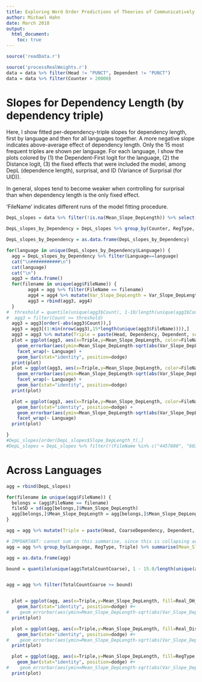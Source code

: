 ```yaml
---
title: Exploring Word Order Predictions of Theories of Communicatively Efficient Language Production
author: Michael Hahn
date: March 2018
output:
  html_document:
    toc: true
---
```




<style>
img {
    max-width: 150%;

    /* other options:
    max-width: none;
    max-width: 700px;
    max-width: 9in;
    max-width: 25cm;
    etc
    */
}
</style>



```r
source('readData.r')
```

```r
source('processRealWeights.r')
data = data %>% filter(Head != "PUNCT", Dependent != "PUNCT")
data = data %>% filter(Counter > 20000)

```


# Slopes for Dependency Length (by dependency triple)

Here, I show fitted per-dependency-triple slopes for dependency length, first by language and then for all languages together.
A more negative slope indicates above-average effect of dependency length.
Only the 15 most frequent triples are shown per language.
For each language, I show the plots colored by (1) the Dependent-First logit for the language, (2) the Distance logit, (3) the fixed effects that were included the model, among DepL (dependence length), surprisal, and ID (Variance of Surprisal (for UID)).

In general, slopes tend to become weaker when controlling for surprisal than when dependency length is the only fixed effect.

'FileName' indicates different runs of the model fitting procedure.


```r
DepL_slopes = data %>% filter(!is.na(Mean_Slope_DepLength)) %>% select(PercentageOfLanguage, TotalCount, TotalCountCoarse, Counter, RegType, ModelName, FileName, Language, FileName, Head, Dependency, CoarseDependency, Dependent, Mean_Slope_DepLength, Var_Slope_DepLength, Count, Real_DH_Mean, Real_Distance_Mean) %>% mutate(Slope_DepLength_t = (Mean_Slope_DepLength / sqrt(Var_Slope_DepLength)))
```



```r
DepL_slopes_by_Dependency = DepL_slopes %>% group_by(Counter, RegType, ModelName, FileName, Language, FileName, Head, Dependent, Dependency) %>% summarise(Mean_Slope_DepLength = weighted.mean(Mean_Slope_DepLength, Count, na.rm=TRUE), Var_Slope_DepLength = weighted.mean(Var_Slope_DepLength, Count, na.rm=TRUE), Real_DH_Mean = weighted.mean(Real_DH_Mean, Count, na.rm=TRUE), Real_Distance_Mean = weighted.mean(Real_Distance_Mean, Count, na.rm=TRUE), Count = sum(Count)) %>% mutate(Slope_DepLength_t = (Mean_Slope_DepLength / sqrt(Var_Slope_DepLength)))

DepL_slopes_by_Dependency = as.data.frame(DepL_slopes_by_Dependency)
```



```r
for(language in unique(DepL_slopes_by_Dependency$Language)) {
  agg = DepL_slopes_by_Dependency %>% filter(Language==language)
  cat("\n###########\n")
  cat(language)
  cat("\n")
  agg3 = data.frame()
  for(filename in unique(agg$FileName)) {
        agg4 = agg %>% filter(FileName == filename)
        agg4 = agg4 %>% mutate(Var_Slope_DepLength = Var_Slope_DepLength / var(Mean_Slope_DepLength), Mean_Slope_DepLength = Mean_Slope_DepLength/sd(Mean_Slope_DepLength))
        agg3 = rbind(agg3, agg4)
  }
#  threshold = quantile(unique(agg3$Count), 1-10/length(unique(agg3$Count)))
#  agg3 = filter(Count >= threshold)
  agg3 = agg3[order(-abs(agg3$Count)),]
  agg3 = agg3[(1:min(nrow(agg3),15*length(unique(agg3$FileName)))),]
  agg3 = agg3 %>% mutate(Triple = paste(Head, Dependency, Dependent, sep="\n"))
  plot = ggplot(agg3, aes(x=Triple,y=Mean_Slope_DepLength, color=FileName, fill=Real_DH_Mean)) +
    geom_errorbar(aes(ymin=Mean_Slope_DepLength-sqrt(abs(Var_Slope_DepLength)),ymax=Mean_Slope_DepLength+sqrt(abs(Var_Slope_DepLength))), position=dodge, width=.25) +
    facet_wrap(~ Language) +
    geom_bar(stat="identity", position=dodge)
  print(plot)
  plot = ggplot(agg3, aes(x=Triple,y=Mean_Slope_DepLength, color=FileName, fill=Real_Distance_Mean)) +
    geom_errorbar(aes(ymin=Mean_Slope_DepLength-sqrt(abs(Var_Slope_DepLength)),ymax=Mean_Slope_DepLength+sqrt(abs(Var_Slope_DepLength))), position=dodge, width=.25) +
    facet_wrap(~ Language) +
    geom_bar(stat="identity", position=dodge)
  print(plot)

  plot = ggplot(agg3, aes(x=Triple,y=Mean_Slope_DepLength, color=FileName, fill=RegType)) +
    geom_bar(stat="identity", position=dodge) +
    geom_errorbar(aes(ymin=Mean_Slope_DepLength-sqrt(abs(Var_Slope_DepLength)),ymax=Mean_Slope_DepLength+sqrt(abs(Var_Slope_DepLength))), position=dodge, width=.25) +
    facet_wrap(~ Language) 
  print(plot)

}
#DepL_slopes[order(DepL_slopes$Slope_DepLength_t),]
#DepL_slopes = DepL_slopes %>% filter(!(FileName %in% c("4457600", "6037474")))
```

# Across Languages



```r

agg = rbind(DepL_slopes)

for(filename in unique(agg$FileName)) {
  belongs = (agg$FileName == filename)
  fileSD = sd(agg[belongs,]$Mean_Slope_DepLength)
  agg[belongs,]$Mean_Slope_DepLength = agg[belongs,]$Mean_Slope_DepLength/fileSD
}

agg = agg %>% mutate(Triple = paste(Head, CoarseDependency, Dependent, sep="\n"))

# IMPOARTANT: cannot sum in this summarise, since this is collapsing across FileName, but also across fine-grained dependencies, so cannot necessarily replace sum by mean!
agg = agg %>% group_by(Language, RegType, Triple) %>% summarise(Mean_Slope_DepLength = weighted.mean(Mean_Slope_DepLength, Count, na.rm=TRUE), Var_Slope_DepLength = weighted.mean(Var_Slope_DepLength, Count, na.rm=TRUE), Real_DH_Mean = weighted.mean(Real_DH_Mean, Count, na.rm=TRUE), Real_Distance_Mean = weighted.mean(Real_Distance_Mean, Count, na.rm=TRUE), TotalCountCoarse = mean(TotalCountCoarse)) %>% mutate(Slope_DepLength_t = (Mean_Slope_DepLength / sqrt(Var_Slope_DepLength)))

agg = as.data.frame(agg)

bound = quantile(unique(agg$TotalCountCoarse), 1 - 15.0/length(unique(agg$TotalCountCoarse)), na.rm=TRUE)


agg = agg %>% filter(TotalCountCoarse >= bound)


  plot = ggplot(agg, aes(x=Triple,y=Mean_Slope_DepLength, fill=Real_DH_Mean, group=paste(Language,RegType))) +
    geom_bar(stat="identity", position=dodge) #+
#    geom_errorbar(aes(ymin=Mean_Slope_DepLength-sqrt(abs(Var_Slope_DepLength)),ymax=Mean_Slope_DepLength+sqrt(abs(Var_Slope_DepLength))), position=dodge, width=.25)
  print(plot)

  plot = ggplot(agg, aes(x=Triple,y=Mean_Slope_DepLength, fill=Real_Distance_Mean, group=paste(Language,RegType))) +
    geom_bar(stat="identity", position=dodge) #+
#    geom_errorbar(aes(ymin=Mean_Slope_DepLength-sqrt(abs(Var_Slope_DepLength)),ymax=Mean_Slope_DepLength+sqrt(abs(Var_Slope_DepLength))), position=dodge, width=.25)
  print(plot)

  plot = ggplot(agg, aes(x=Triple,y=Mean_Slope_DepLength, fill=RegType, color=Language)) +
    geom_bar(stat="identity", position=dodge) #+
#    geom_errorbar(aes(ymin=Mean_Slope_DepLength-sqrt(abs(Var_Slope_DepLength)),ymax=Mean_Slope_DepLength+sqrt(abs(Var_Slope_DepLength))), position=dodge, width=.25)
  print(plot)




```





